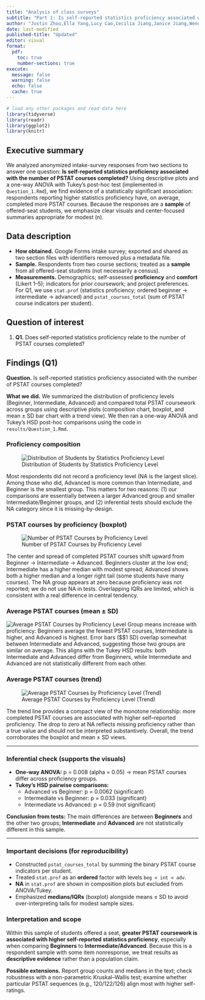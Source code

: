 ```yaml
---
title: "Analysis of class surveys"
subtitle: "Part 1: Is self-reported statistics proficiency associated with the number of PSTAT courses completed?"
author: "Justin Zhou,Ella Yang,Lucy Cao,Cecilia Jiang,Janice Jiang,Wendy Zhu"
date: last-modified
published-title: "Updated"
editor: visual
format:
  pdf:
    toc: true
    number-sections: true
execute:
  message: false
  warning: false
  echo: false
  cache: true
---
```


```r
# load any other packages and read data here
library(tidyverse)
library(readr)
library(ggplot2)
library(knitr)
```

## Executive summary

We analyzed anonymized intake-survey responses from two sections to answer one question: **Is self-reported statistics proficiency associated with the number of PSTAT courses completed?** Using descriptive plots and a one-way ANOVA with Tukey’s post-hoc test (implemented in `Question_1.Rmd`), we find evidence of a statistically significant association: respondents reporting higher statistics proficiency have, on average, completed more PSTAT courses. Because the responses are a **sample** of offered-seat students, we emphasize clear visuals and center-focused summaries appropriate for modest (n).

## Data description

-   **How obtained.** Google Forms intake survey; exported and shared as two section files with identifiers removed plus a metadata file.\
-   **Sample.** Respondents from two course sections; treated as a **sample** from all offered-seat students (not necessarily a census).\
-   **Measurements.** Demographics; self-assessed **proficiency** and **comfort** (Likert 1–5); indicators for prior coursework; and project preferences. For Q1, we use `stat.prof` (statistics proficiency; ordered beginner → intermediate → advanced) and `pstat_courses_total` (sum of PSTAT course indicators per student).

## Question of interest

1.  **Q1.** Does self-reported statistics proficiency relate to the number of PSTAT courses completed?

## Findings (Q1)

**Question.** Is self-reported statistics proficiency associated with the number of PSTAT courses completed?

**What we did.** We summarized the distribution of proficiency levels (Beginner, Intermediate, Advanced) and compared total PSTAT coursework across groups using descriptive plots (composition chart, boxplot, and mean ± SD bar chart with a trend view). We then ran a one-way ANOVA and Tukey’s HSD post-hoc comparisons using the code in `results/Question_1.Rmd`.

### Proficiency composition
![Distribution of Students by Statistics Proficiency Level](Untitled/unnamed-chunk-3-1.png)

Most respondents did not record a proficiency level (NA is the largest slice). Among those who did, Advanced is more common than Intermediate, and Beginner is the smallest group. This matters for two reasons: (1) our comparisons are essentially between a larger Advanced group and smaller Intermediate/Beginner groups, and (2) inferential tests should exclude the NA category since it is missing-by-design.

### PSTAT courses by proficiency (boxplot)
![Number of PSTAT Courses by Proficiency Level](Untitled/unnamed-chunk-4-1.png)

The center and spread of completed PSTAT courses shift upward from Beginner -> Intermediate -> Advanced. Beginners cluster at the low end; Intermediate has a higher median with modest spread; Advanced shows both a higher median and a longer right tail (some students have many courses). The NA group appears at zero because proficiency was not reported; we do not use NA in tests. Overlapping IQRs are limited, which is consistent with a real difference in central tendency.

### Average PSTAT courses (mean ± SD)
![Average PSTAT Courses by Proficiency Level](Untitled/unnamed-chunk-5-1.png)
Group means increase with proficiency: Beginners average the fewest PSTAT courses, Intermediate is higher, and Advanced is highest. Error bars ($\pm$1 SD) overlap somewhat between Intermediate and Advanced, suggesting those two groups are similar on average. This aligns with the Tukey HSD results: both Intermediate and Advanced differ from Beginners, while Intermediate and Advanced are not statistically different from each other.

### Average PSTAT courses (trend)
![Average PSTAT Courses by Proficiency Level (Trend)](Untitled/unnamed-chunk-6-1.png)

The trend line provides a compact view of the monotone relationship: more completed PSTAT courses are associated with higher self–reported proficiency. The drop to zero at NA reflects missing proficiency rather than a true value and should not be interpreted substantively. Overall, the trend corroborates the boxplot and mean $\pm$ SD views.

---

### Inferential check (supports the visuals)

- **One-way ANOVA:** p = 0.008 (alpha = 0.05) -> mean PSTAT courses differ across proficiency groups.
- **Tukey’s HSD pairwise comparisons:**
  - Advanced vs Beginner: p = 0.0062 (significant)
  - Intermediate vs Beginner: p = 0.033 (significant)
  - Intermediate vs Advanced: p = 0.59 (not significant)

**Conclusion from tests:** The main differences are between **Beginners** and the other two groups; **Intermediate** and **Advanced** are not statistically different in this sample.

---

### Important decisions (for reproducibility)

- Constructed `pstat_courses_total` by summing the binary PSTAT course indicators per student.  
- Treated `stat.prof` as an **ordered** factor with levels `beg < int < adv`.  
- **NA** in `stat.prof` are shown in composition plots but excluded from ANOVA/Tukey.  
- Emphasized **medians/IQRs** (boxplot) alongside means ± SD to avoid over-interpreting tails for modest sample sizes.

### Interpretation and scope

Within this sample of students offered a seat, **greater PSTAT coursework is associated with higher self-reported statistics proficiency**, especially when comparing **Beginners** to **Intermediate/Advanced**. Because this is a respondent sample with some item nonresponse, we treat results as **descriptive evidence** rather than a population claim.

**Possible extensions.** Report group counts and medians in the text; check robustness with a non-parametric Kruskal–Wallis test; examine whether particular PSTAT sequences (e.g., 120/122/126) align most with higher self-ratings.
